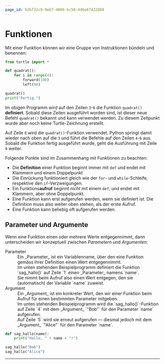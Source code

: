 ```yaml
---
page_id: b2b732c9-9eb7-4006-bc58-4d6e67422888
---
```



# Funktionen

Mit einer Funktion können wir eine Gruppe von Instruktionen bündeln und benennen:

```python showLineNumbers {3-6,8}
from turtle import *

def quadrat():
    for i in range(4):
        forward(100)
        left(90)

quadrat()
print("Fertig.")
```

Im obigen Programm wird auf den Zeilen `3`-`6` die Funktion `quadrat()` **definiert**. Sobald diese Zeilen ausgeführt worden sind, ist dieser neue Befehl `quadrat()` bekannt und kann verwendet werden. Zu diesem Zeitpunkt wurde aber noch keine Turtle-Zeichnung erstellt.

Auf Zeile `8` wird die `quadrat()`-Funktion verwendet. Python springt damit wieder nach oben auf die `3` und führt die Befehle auf den Zeilen `4`-`6` aus. Sobald die Funktion fertig ausgeführt wurde, geht die Ausführung mit Zeile `9` weiter.

Folgende Punkte sind im Zusammenhang mit Funktionen zu beachten:

- Die **Definition** einer Funktion beginnt immer mit `def` und endet mit Klammern und einem Doppelpunkt
- Die Einrückung funktioniert gleich wie der `for`- und `while`-Schleife, respektive den `if`-Verzweigungen.
- Ein Funktions**aufruf** beginnt _nicht_ mit einem `def`, und endet mit Klammern, aber ohne Doppelpunkt.
- Eine Funktion kann erst aufgerufen werden, wenn sie definiert ist. Die Definition muss also weiter oben stehen, als der erste Aufruf.
- Eine Funktion kann beliebig oft aufgerufen werden.

## Parameter und Argumente

Wenn eine Funktion einen oder mehrere Werte entgegennimmt, dann unterscheiden wir konzeptuell zwischen _Parametern_ und _Argumenten_:

<DefinitionList>
    <dt>Parameter</dt>
    <dd>
        Ein _Parameter_ ist ein Variablenname, über den eine Funktion gemäss ihrer Definition einen Wert
        entgegennimmt.
    </dd>
    <dd>
        Im unten stehenden Beispielprogramm definiert die Funktion `sag_hallo()` auf Zeile `1` einen
        _Parameter_ namens `name`.
    </dd>
    <dd>
        Sie nimmt beim Aufruf also einen Wert entgegen, den sie (automatisch) der Variable `name` zuweist.
    </dd>
    <dt>Argument</dt>
    <dd>
        Ein _Argument_ ist ein konkreter Wert, den wir einer Funktion beim Aufruf für einen bestimmten
        Parameter mitgeben.
    </dd>
    <dd>
        Im unten stehenden Beispielprogramm wird die `sag_hallo()`-Funktion auf Zeile `4` mit dem _Argument_
        `"Bob"` für den Parameter `name` aufgerufen.
    </dd>
    <dd>
        Auf Zeile `5` wird sie erneut aufgerufen — diesmal jedoch mit dem _Argument_ `"Alice"` für den
        Parameter `name`.
    </dd>
</DefinitionList>

```python showLineNumbers
def sag_hallo(name):
    print("Hallo, " + name + "!")

sag_hallo("Bob")
sag_hallo("Alice")
```

---

